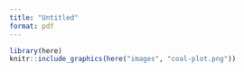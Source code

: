 ```yaml
---
title: "Untitled"
format: pdf
---
```

```r
library(here)
knitr::include_graphics(here("images", "coal-plot.png"))
```
